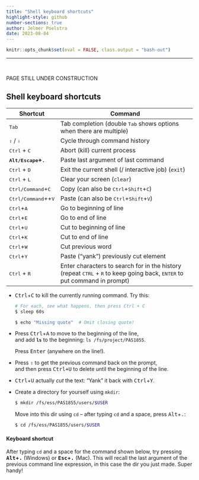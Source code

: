 ```yaml
---
title: "Shell keyboard shortcuts"
highlight-style: github
number-sections: true
author: Jelmer Poelstra
date: 2023-08-04
---
```


```r
knitr::opts_chunk$set(eval = FALSE, class.output = "bash-out")
```

-----

<br>

::: {.callout-caution}
PAGE STILL UNDER CONSTRUCTION
:::

## Shell keyboard shortcuts {-}

| Shortcut | Command | Function
|-----------------|------------------------------------------------|
| <kbd>Tab</kbd>                                    | Tab completion (double <kbd>Tab</kbd> shows options when there are multiple) |
| <kbd>&#8679;</kbd> / <kbd>&#8681;</kbd>           | Cycle through command history |
| <kbd>Ctrl</kbd> + <kbd>C</kbd>                    | Abort (kill) current process |
| **<kbd>Alt/Escape</kbd>+<kbd>.</kbd>**            | Paste last argument of last command |
| <kbd>Ctrl</kbd> + <kbd>D</kbd>                    | Exit the current shell (/ interactive job) (`exit`) |
| <kbd>Ctrl</kbd> + <kbd>L</kbd>                    | Clear your screen (`clear`) |
| <kbd>Ctrl/Command</kbd>+<kbd>C</kbd>     | Copy (can also be <kbd>Ctrl</kbd>+<kbd>Shift</kbd>+<kbd>C</kbd>)    |
| <kbd>Ctrl/Command</kbd>++<kbd>V</kbd>     | Paste (can also be <kbd>Ctrl</kbd>+<kbd>Shift</kbd>+<kbd>V</kbd>)   |
| <kbd>Ctrl</kbd>+<kbd>A</kbd>                      | Go to beginning of line |
| <kbd>Ctrl</kbd>+<kbd>E</kbd>                      | Go to end of line |
| <kbd>Ctrl</kbd>+<kbd>U</kbd>                      | Cut to beginning of line |
| <kbd>Ctrl</kbd>+<kbd>K</kbd>                      | Cut to end of line |
| <kbd>Ctrl</kbd>+<kbd>W</kbd>                      | Cut previous word |
| <kbd>Ctrl</kbd>+<kbd>Y</kbd>                      | Paste ("yank") previously cut element |
| <kbd>Ctrl</kbd> + <kbd>R</kbd>                    | Enter characters to search for in the history (repeat <kbd>CTRL</kbd> + <kbd>R</kbd> to keep going back, <kbd>ENTER</kbd> to put command in prompt) |

- <kbd>Ctrl</kbd>+<kbd>C</kbd> to kill the currently running command.
  Try this:
    
    ```sh
    # For each, see what happens, then press Ctrl + C
    $ sleep 60s
    
    $ echo "Missing quote"  # Omit closing quote!
    ```
  
- Press <kbd>Ctrl</kbd>+<kbd>A</kbd> to move to the beginning of the line,   
  and add **`ls`** to the beginning: `ls /fs/project/PAS1855`.  
  
  Press <kbd>Enter</kbd> (anywhere on the line!).

- Press <kbd>&#8679;</kbd> to get the previous command back on the prompt,  
  and then press <kbd>Ctrl+U</kbd> to delete until the beginning of the line.
  
- <kbd>Ctrl</kbd>+<kbd>U</kbd> actually *cut* the text:
  "Yank" it back with <kbd>Ctrl</kbd>+<kbd>Y</kbd>.

- Create a directory for yourself using `mkdir`:
  ```sh
  $ mkdir /fs/ess/PAS1855/users/$USER
  ```
  
  Move into this dir using `cd` &ndash; after typing `cd` and a space,
  press <kbd>Alt</kbd>+<kbd>.</kbd>:
  ```sh
  $ cd /fs/ess/PAS1855/users/$USER
  ```

::: {.callout-tip}
#### Keyboard shortcut
After typing `cd` and a space for the command shown below,
try pressing **<kbd>Alt</kbd>+<kbd>.</kbd>** (Windows) or
**<kbd>Esc</kbd>+<kbd>.</kbd>** (Mac).
This will recall the last argument of the previous command line expression,
in this case the dir you just made. Super handy!
:::
